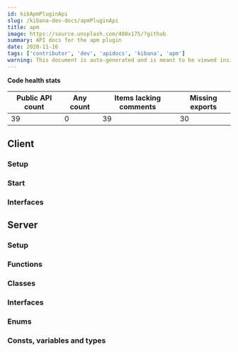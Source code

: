 ```yaml
---
id: kibApmPluginApi
slug: /kibana-dev-docs/apmPluginApi
title: apm
image: https://source.unsplash.com/400x175/?github
summary: API docs for the apm plugin
date: 2020-11-16
tags: ['contributor', 'dev', 'apidocs', 'kibana', 'apm']
warning: This document is auto-generated and is meant to be viewed inside our experimental, new docs system. Reach out in #docs-engineering for more info.
---
```






**Code health stats**

| Public API count  | Any count | Items lacking comments | Missing exports | 
|-------------------|-----------|------------------------|-----------------|
| 39 | 0 | 39 | 30 |

## Client

### Setup
<DocDefinitionList data={[apmObj.client.setup]}/>

### Start
<DocDefinitionList data={[apmObj.client.start]}/>

### Interfaces
<DocDefinitionList data={apmObj.client.interfaces}/>

## Server

### Setup
<DocDefinitionList data={[apmObj.server.setup]}/>

### Functions
<DocDefinitionList data={apmObj.server.functions}/>

### Classes
<DocDefinitionList data={apmObj.server.classes}/>

### Interfaces
<DocDefinitionList data={apmObj.server.interfaces}/>

### Enums
<DocDefinitionList data={apmObj.server.enums}/>

### Consts, variables and types
<DocDefinitionList data={apmObj.server.misc}/>

